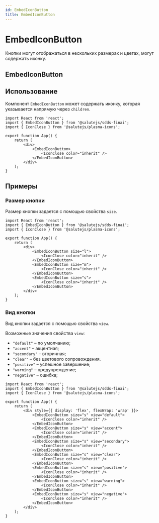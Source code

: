```yaml
---
id: EmbedIconButton
title: EmbedIconButton
---
```



# EmbedIconButton
Кнопки могут отображаться в нескольких размерах и цветах, могут содержать иконку.

## EmbedIconButton
<Description name="EmbedIconButton" />
<PropsTable name="EmbedIconButton" exclude={['css']} />

## Использование
Компонент `EmbedIconButton` может содержать иконку, которая указывается напрямую через `children`.

```tsx live
import React from 'react';
import { EmbedIconButton } from '@salutejs/sdds-finai';
import { IconClose } from '@salutejs/plasma-icons';

export function App() {
    return (
        <div>
            <EmbedIconButton>
                <IconClose color="inherit" />
            </EmbedIconButton>
        </div>
    );
}
```

## Примеры

### Размер кнопки
Размер кнопки задается с помощью свойства `size`.

```tsx live
import React from 'react';
import { EmbedIconButton } from '@salutejs/sdds-finai';
import { IconClose } from '@salutejs/plasma-icons';

export function App() {
    return (
        <div>
            <EmbedIconButton size="l">
                <IconClose color="inherit" />
            </EmbedIconButton>
            <EmbedIconButton size="m">
                <IconClose color="inherit" />
            </EmbedIconButton>
            <EmbedIconButton size="s">
                <IconClose color="inherit" />
            </EmbedIconButton>
        </div>
    );
}
```

### Вид кнопки
Вид кнопки задается с помощью свойства `view`.

Возможные значения свойства `view`:
+ `"default"` – по умолчанию;
+ `"accent"` – акцентная;
+ `"secondary"` – вторичная;
+ `"clear"` – без цветового сопровождения.
+ `"positive"` – успешное завершение;
+ `"warning"` – предупреждение;
+ `"negative"` – ошибка;

```tsx live
import React from 'react';
import { EmbedIconButton } from '@salutejs/sdds-finai';
import { IconClose } from '@salutejs/plasma-icons';

export function App() {
    return (
        <div style={{ display: 'flex', flexWrap: 'wrap' }}>
            <EmbedIconButton size="s" view="default">
                <IconClose color="inherit" />
            </EmbedIconButton>
            <EmbedIconButton size="s" view="accent">
                <IconClose color="inherit" />
            </EmbedIconButton>
            <EmbedIconButton size="s" view="secondary">
                <IconClose color="inherit" />
            </EmbedIconButton>
            <EmbedIconButton size="s" view="clear">
                <IconClose color="inherit" />
            </EmbedIconButton>
            <EmbedIconButton size="s" view="positive">
                <IconClose color="inherit" />
            </EmbedIconButton>
            <EmbedIconButton size="s" view="warning">
                <IconClose color="inherit" />
            </EmbedIconButton>
            <EmbedIconButton size="s" view="negative">
                <IconClose color="inherit" />
            </EmbedIconButton>
        </div>
    );
}
```
